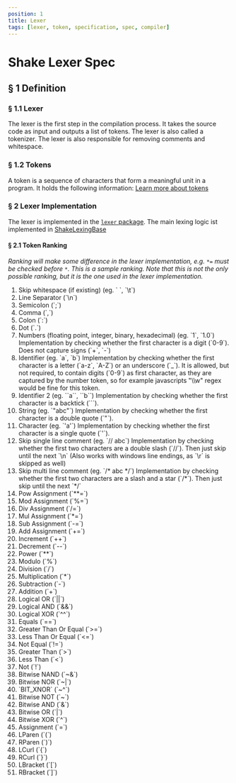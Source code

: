 ```yaml
---
position: 1
title: Lexer
tags: [lexer, token, specification, spec, compiler]
---
```


# Shake Lexer Spec

## § 1 Definition

### § 1.1 Lexer

The lexer is the first step in the compilation process. It takes the source code as input and outputs a list of tokens. The lexer is also called a tokenizer. The lexer is also responsible for removing comments and whitespace.

### § 1.2 Tokens

A token is a sequence of characters that form a meaningful unit in a program. It holds the following information:
[Learn more about tokens](./tokens)

### § 2 Lexer Implementation

The lexer is implemented in the [`lexer` package](https://github.com/shakelang/shake/tree/master/shake/compiler/lexer). The main lexing logic ist implemented in [ShakeLexingBase](https://github.com/shakelang/shake/blob/master/shake/compiler/lexer/src/commonMain/kotlin/io/github/shakelang/shake/lexer/ShakeLexingBase.kt)

#### § 2.1 Token Ranking

_Ranking will make some difference in the lexer implementation, e.g. `*=` must be checked before `*`. This is a sample ranking. Note that this is not the only possible ranking, but it is the one used in the lexer implementation._

<ol>
  <li> Skip whitespace (if existing) (eg. ` `, `\t`) </li>
  <li> Line Separator (`\n`) </li>
  <li> Semicolon (`;`) </li>
  <li> Comma (`,`) </li>
  <li> Colon (`:`) </li>
  <li> Dot (`.`) </li>
  <li>
    Numbers (floating point, integer, binary, hexadecimal) (eg. `1`, `1.0`)
    Implementation by checking whether the first character is a digit (`0-9`). Does not capture signs (`+`, `-`)
  </li>
  <li> 
    Identifier (eg. `a`, `b`)
    Implementation by checking whether the first character is a letter (`a-z`, `A-Z`) or an underscore (`_`).
    It is allowed, but not required, to contain digits (`0-9`) as first character, as they are captured by the number token,
    so for example javascripts "\\w" regex would be fine for this token.
  </li>
  <li> 
    Identifier 2 (eg. `&#96;a&#96;`, `&#96;b&#96;`) 
    Implementation by checking whether the first character is a backtick (`&#96;`).
  </li>
  <li>
    String (eg. `"abc"`) 
    Implementation by checking whether the first character is a double quote (`"`).
  </li>
  <li> 
    Character (eg. `'a'`) 
    Implementation by checking whether the first character is a single quote (`'`).
  </li>
  <li> 
    Skip single line comment (eg. `// abc`) 
    Implementation by checking whether the first two characters are a double slash (`//`).
    Then just skip until the next `\n` (Also works with windows line endings, as `\r` is skipped as well)
  </li>
  <li> 
    Skip multi line comment (eg. `/* abc */`) 
    Implementation by checking whether the first two characters are a slash and a star (`/*`).
    Then just skip until the next `*/`
  </li>
  <li> Pow Assignment (`**=`) </li>
  <li> Mod Assignment (`%=`) </li>
  <li> Div Assignment (`/=`) </li>
  <li> Mul Assignment (`*=`) </li>
  <li> Sub Assignment (`-=`) </li>
  <li> Add Assignment (`+=`) </li>
  <li> Increment (`++`) </li>
  <li> Decrement (`--`) </li>
  <li> Power (`**`) </li>
  <li> Modulo (`%`) </li>
  <li> Division (`/`) </li>
  <li> Multiplication (`*`) </li>
  <li> Subtraction (`-`) </li>
  <li> Addition (`+`) </li>
  <li> Logical OR (`||`) </li>
  <li> Logical AND (`&&`) </li>
  <li> Logical XOR (`^^`) </li>
  <li> Equals (`==`) </li>
  <li> Greater Than Or Equal (`>=`) </li>
  <li> Less Than Or Equal (`<=`) </li>
  <li> Not Equal (`!=`) </li>
  <li> Greater Than (`>`) </li>
  <li> Less Than (`<`) </li>
  <li> Not (`!`) </li>
  <li> Bitwise NAND (`~&`) </li>
  <li> Bitwise NOR (`~|`) </li>
  <li> `BIT_XNOR` (`~^`) </li>
  <li> Bitwise NOT (`~`) </li>
  <li> Bitwise AND (`&`) </li>
  <li> Bitwise OR (`|`) </li>
  <li> Bitwise XOR (`^`) </li>
  <li> Assignment (`=`) </li>
  <li> LParen (`(`) </li>
  <li> RParen (`)`) </li>
  <li> LCurl (`{`) </li>
  <li> RCurl (`}`) </li>
  <li> LBracket (`[`) </li>
  <li> RBracket (`]`) </li>
</ol>
